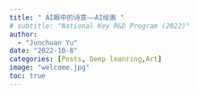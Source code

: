```yaml
---
title: " AI眼中的诗意——AI绘画 "
# subtitle: "National Key R&D Program (2022)"
author: 
  - "Junchuan Yu"
date: "2022-10-8"
categories: [Posts, Deep leanring,Art]
image: "welcome.jpg"
toc: true
---
```

